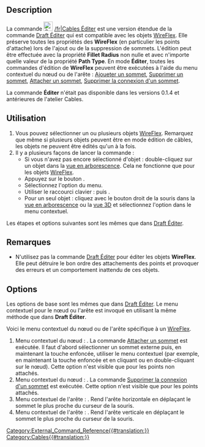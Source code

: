 <languages/>

{{Docnav/fr
|[[Cables_CompoundPath/fr|Composé]]
|[[Cables_Profile/fr|Profil]]
|[[Cables_Workbench/fr|Cables]]
|IconL=Cables_CompoundPath.svg
|IconR=Cables_Profile.svg
|IconC=Cables_workbench_icon.svg
}}

{{GuiCommand/fr
|Name=Cables Edit
|Name/fr=Cables Éditer
|MenuLocation=Cable Wires → Edit
|Workbenches=[[Cables_Workbench/fr|Cables]]
|Shortcut={{KEY|D}} {{KEY|E}}
|Version=0.2.0
|SeeAlso=[[Cables_WireFlex/fr|Cables WireFlex]]
}}

==Description==

La commande [[File:Cables_Edit.svg|24px]] [[Cables_Edit|/fr|Cables Éditer]] est une version étendue de la commande [[Draft_Edit/fr|Draft Éditer]] qui est compatible avec les objets [[Cables_WireFlex/fr|WireFlex]]. Elle préserve toutes les propriétés des '''WireFlex''' (en particulier les points d'attache) lors de l'ajout ou de la suppression de sommets. L'édition peut être effectuée avec la propriété '''Fillet Radius''' non nulle et avec n'importe quelle valeur de la propriété '''Path Type'''. En mode '''Éditer''', toutes les commandes d'édition de '''WireFlex''' peuvent être exécutées à l'aide du menu contextuel du nœud ou de l'arête : [[Cables_AddVertex/fr|Ajoueter un sommet]], [[Cables_DelVertex/fr|Supprimer un sommet]], [[Cables_AttachVertex/fr|Attacher un sommet]], [[Cables_RemoveVertexAttachment/fr|Supprimer la connexion d'un sommet]].

La commande '''Éditer''' n'était pas disponible dans les versions 0.1.4 et antérieures de l'atelier Cables.

<span id="Usage"></span>
==Utilisation==

# Vous pouvez sélectionner un ou plusieurs objets [[Cables_WireFlex/fr|WireFlex]]. Remarquez que même si plusieurs objets peuvent être en mode édition de câbles, les objets ne peuvent être édités qu'un à la fois.
# Il y a plusieurs façons de lancer la commande :
#* Si vous n'avez pas encore sélectionné d'objet : double-cliquez sur un objet dans la [[Tree_view/fr|vue en arborescence]]. Cela ne fonctionne que pour les objets [[Cables_WireFlex/fr|WireFlex]].
#* Appuyez sur le bouton {{Button|[[File:Cables_Edit.svg|16px]] [[Cables_Edit/fr|Edit]]}}.
#* Sélectionnez l'option {{MenuCommand|Cable Wires → [[File:Cables_Edit.svg|16px]] Edit}} du menu.
#* Utiliser le raccourci clavier : {{KEY|D}} puis {{KEY|E}}.
#* Pour un seul objet : cliquez avec le bouton droit de la souris dans la [[Tree_view/fr|vue en arborescence]] ou la [[3D_view/fr|vue 3D]] et sélectionnez l'option {{MenuCommand|Cable Wires → [[File:Cables_Edit.svg|16px]] Edit}} dans le menu contextuel.

Les étapes et options suivantes sont les mêmes que dans [[Draft_Edit/fr#Utilisation|Draft Éditer]].

<span id="Notes"></span>
==Remarques==

* N'utilisez pas la commande [[Draft_Edit/fr|Draft Éditer]] pour éditer les objets '''WireFlex'''. Elle peut détruire le bon ordre des attachements des points et provoquer des erreurs et un comportement inattendu de ces objets.

==Options==

Les options de base sont les mêmes que dans [[Draft_Edit/fr|Draft Éditer]]. Le menu contextuel pour le nœud ou l'arête est invoqué en utilisant la même méthode que dans '''Draft Éditer'''.

Voici le menu contextuel du nœud ou de l'arête spécifique à un [[Cables_WireFlex/fr|WireFlex]].

<div class="mw-translate-fuzzy">
# Menu contextuel du nœud : {{Value|Attach point}}. La commande [[Cables_AttachVertex/fr|Attacher un sommet]] est exécutée. Il faut d'abord sélectionner un sommet externe puis, en maintenant la touche {{KEY|CTRL}} enfoncée, utiliser le menu contextuel {{Value|Attach point}} (par exemple, en maintenant la touche {{KEY|ALT}} enfoncée et en cliquant ou en double-cliquant sur le nœud). Cette option n'est visible que pour les points non attachés.
# Menu contextuel du nœud : {{Value|Remove point attachment}}. La commande [[Cables_RemoveVertexAttachment/fr|Supprimer la connexion d'un sommet]] est exécutée. Cette option n'est visible que pour les points attachés.
# Menu contextuel de l'arête : {{Value|Make edge horizontal}}. Rend l'arête horizontale en déplaçant le sommet le plus proche du curseur de la souris.
# Menu contextuel de l'arête : {{Value|Make edge vertical}}. Rend l'arête verticale en déplaçant le sommet le plus proche du curseur de la souris.
</div>


{{Docnav/fr
|[[Cables_CompoundPath/fr|Composé]]
|[[Cables_Profile/fr|Profil]]
|[[Cables_Workbench/fr|Cables]]
|IconL=Cables_CompoundPath.svg
|IconR=Cables_Profile.svg
|IconC=Cables_workbench_icon.svg
}}

[[Category:External_Command_Reference{{#translation:}}]]
[[Category:Cables{{#translation:}}]]